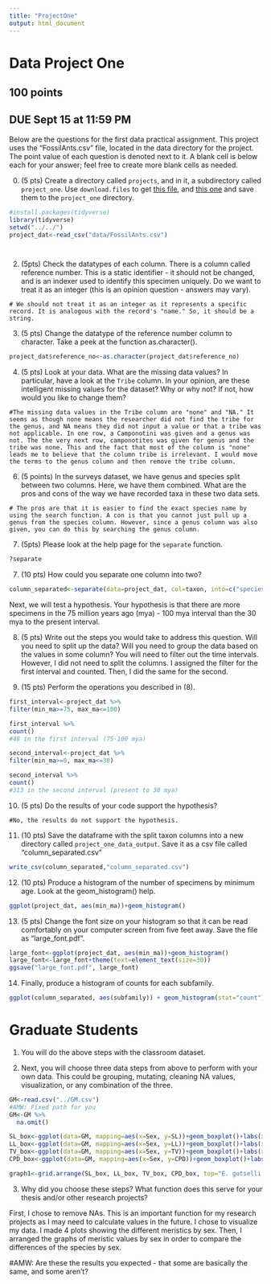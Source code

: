 ```yaml
---
title: "ProjectOne"
output: html_document
---
```



# Data Project One

## 100 points
## DUE Sept 15 at 11:59 PM

Below are the questions for the first data practical assignment. This project uses the "FossilAnts.csv" file, located in the data directory for the project. The point value of each question is denoted next to it. A blank cell is below each for your answer; feel free to create more blank cells as needed.

0. (5 pts) Create a directory called `projects`, and in it, a subdirectory called `project_one`. Use `download.files` to get [this file](https://raw.githubusercontent.com/BiologicalDataAnalysis2019/2023/main/vignettes/project_one.Rmd), and [this one](https://raw.githubusercontent.com/BiologicalDataAnalysis2019/2023/main/projects/project_one/FossilAnts.csv) and save them to the `project_one` directory.


<!-- 1. 5 pts. Import the `tidyverse` package and load the data. The data for this part of the practical is located in the data directory. Save the data in a variable called `project_dat`. Print the data to the screen to ensure it loaded correctly. -->

```r
#install.packages(tidyverse)
library(tidyverse)
setwd("../../")
project_dat<-read_csv("data/FossilAnts.csv")




```

2. (5pts) Check the datatypes of each column. There is a column called reference number. This is a static identifier - it should not be changed, and is an indexer used to identify this specimen uniquely. Do we want to treat it as an integer (this is an opinion question - answers may vary).

```
# We should not treat it as an integer as it represents a specific record. It is analogous with the record's "name." So, it should be a string.
```

3. (5 pts) Change the datatype of the reference number column to character. Take a peek at the function as.character().

```r
project_dat$reference_no<-as.character(project_dat$reference_no)


```

4. (5 pts) Look at your data. What are the missing data values? In particular, have a look at the `Tribe` column. In your opinion, are these intelligent missing values for the dataset? Why or why not? If not, how would you like to change them? 

```
#The missing data values in the Tribe column are "none" and "NA." It seems as though none means the researcher did not find the tribe for the genus, and NA means they did not input a value or that a tribe was not applicable. In one row, a Camponotini was given and a genus was not. The the very next row, camponotites was given for genus and the tribe was none. This and the fact that most of the column is "none" leads me to believe that the column tribe is irrelevant. I would move the terms to the genus column and then remove the tribe column.

```

6. (5 points) In the surveys dataset, we have genus and species split between two columns. Here, we have them combined. What are the pros and cons of the way we have recorded taxa in these two data sets.

```
# The pros are that it is easier to find the exact species name by using the search function. A con is that you cannot just pull up a genus from the species column. However, since a genus column was also given, you can do this by searching the genus column. 
```

7. (5pts) Please look at the help page for the `separate` function.

```r
?separate
```


7. (10 pts) How could you separate one column into two? 

```r
column_separated<-separate(data=project_dat, col=taxon, into=c("species", "genus"), sep="_", fill="warn")
```

Next, we will test a hypothesis. Your hypothesis is that there are more specimens in the 75 million years ago (mya) - 100 mya interval than the 30 mya to the present interval.

8. (5 pts) Write out the steps you would take to address this question. Will you need to split up the data? Will you need to group the data based on the values in some column? 
You will need to filter out the time intervals. However, I did not need to split the columns. I assigned the filter for the first interval and counted. Then, I did the same for the second. 


9. (15 pts) Perform the operations you described in (8). 

```r
first_interval<-project_dat %>% 
filter(min_ma>=75, max_ma<=100)

first_interval %>% 
count()
#48 in the first interval (75-100 mya)

second_interval<-project_dat %>% 
filter(min_ma>=0, max_ma<=30)

second_interval %>% 
count()
#313 in the second interval (present to 30 mya)

```

10. (5 pts) Do the results of your code support the hypothesis? 

```
#No, the results do not support the hypothesis. 
```


11. (10 pts) Save the dataframe with the split taxon columns into a new directory called `project_one_data_output`. Save it as a csv file called "column_separated.csv" 

```r

write_csv(column_separated,"column_separated.csv")


```

12. (10 pts) Produce a histogram of the number of specimens by minimum age. Look at the geom_histogram() help.

```r
ggplot(project_dat, aes(min_ma))+geom_histogram()


```

13. (5 pts) Change the font size on your histogram so that it can be read comfortably on your computer screen from five feet away. Save the file as "large_font.pdf".

```r
large_font<-ggplot(project_dat, aes(min_ma))+geom_histogram()
large_font<-large_font+theme(text=element_text(size=30))
ggsave("large_font.pdf", large_font)

```

14. Finally, produce a histogram of counts for each subfamily.

```r
ggplot(column_separated, aes(subfamily)) + geom_histogram(stat="count")


```


# Graduate Students

1. You will do the above steps with the classroom dataset.

2. Next, you will choose three data steps from above to perform with your own data. This could be grouping, mutating, cleaning NA values, visualization, or any combination of the three. 
```r
GM<-read.csv("../GM.csv")
#AMW: Fixed path for you
GM<-GM %>% 
  na.omit()

SL_box<-ggplot(data=GM, mapping=aes(x=Sex, y=SL))+geom_boxplot()+labs(x="Sex",y="Standard Length in mm")
LL_box<-ggplot(data=GM, mapping=aes(x=Sex, y=LL))+geom_boxplot()+labs(x="Sex", y="Lower Lateral Line Scale Count")
TV_box<-ggplot(data=GM, mapping=aes(x=Sex, y=TV))+geom_boxplot()+labs(x="Sex", y="Total Length in mm")
CPD_box<-ggplot(data=GM, mapping=aes(x=Sex, y=CPD))+geom_boxplot()+labs(x="Sex", y="Caudal Peduncle Scale Count")

graph1<-grid.arrange(SL_box, LL_box, TV_box, CPD_box, top="E. gutselli meristics by sex")
```
3. Why did you choose these steps? What function does this serve for your thesis and/or other research projects? 

First, I chose to remove NAs. This is an important function for my research projects as I may need to calculate values in the future. I chose to visualize my data. I made 4 plots showing the different meristics by sex. Then, I arranged the graphs of meristic values by sex in order to compare the differences of the species by sex. 

#AMW: Are these the results you expected - that some are basically the same, and some aren't?

